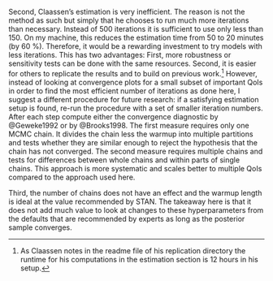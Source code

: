 
Second, Claassen's estimation is very inefficient. The reason is not the method as such but simply that he chooses to run much more iterations than necessary. Instead of 500 iterations it is sufficient to use only less than 150. On my machine, this reduces the estimation time from 50 to 20 minutes (by 60 $\%$). Therefore, it would be a rewarding investment to try models with less iterations. This has two advantages: First, more robustness or sensitivity tests can be done with the same resources. Second, it is easier for others to replicate the results and to build on previous work.^[As Claassen notes in the readme file of his replication directory the runtime for his computations in the estimation section is 12 hours in his setup.] However, instead of looking at convergence plots for a small subset of important QoIs in order to find the most efficient number of iterations as done here, I suggest a different procedure for future research: if a satisfying estimation setup is found, re-run the procedure with a set of smaller iteration numbers. After each step compute either the convergence diagnostic by @Geweke1992 or by @Brooks1998. The first measure requires only one MCMC chain. It divides the chain less the warmup into multiple partitions and tests whether they are similar enough to reject the hypothesis that the chain has not converged. The second measure requires multiple chains and tests for differences between whole chains and within parts of single chains. This approach is more systematic and scales better to multiple QoIs compared to the approach used here.

Third, the number of chains does not have an effect and the warmup length is ideal at the value recommended by STAN. The takeaway here is that it does not add much value to look at changes to these hyperparameters from the defaults that are recommended by experts as long as the posterior sample converges. 
